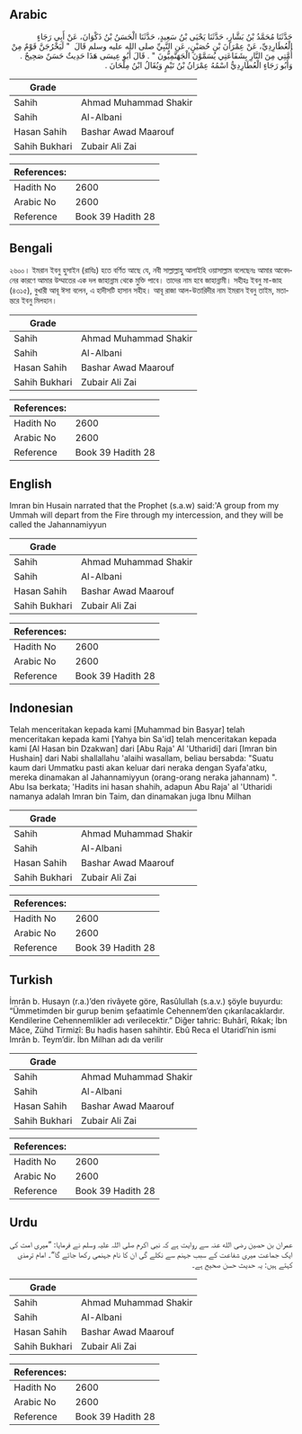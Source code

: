## Arabic


<div dir="rtl" lang="ar" style={{fontSize:'larger',backgroundColor:'#f8f9fa',padding:20}}>
حَدَّثَنَا مُحَمَّدُ بْنُ بَشَّارٍ، حَدَّثَنَا يَحْيَى بْنُ سَعِيدٍ، حَدَّثَنَا الْحَسَنُ بْنُ ذَكْوَانَ، عَنْ أَبِي رَجَاءٍ الْعُطَارِدِيِّ، عَنْ عِمْرَانَ بْنِ حُصَيْنٍ، عَنِ النَّبِيِّ صلى الله عليه وسلم قَالَ ‏ "‏ لَيَخْرُجَنَّ قَوْمٌ مِنْ أُمَّتِي مِنَ النَّارِ بِشَفَاعَتِي يُسَمَّوْنَ الْجَهَنَّمِيُّونَ ‏"‏ ‏.‏ قَالَ أَبُو عِيسَى هَذَا حَدِيثٌ حَسَنٌ صَحِيحٌ ‏.‏ وَأَبُو رَجَاءٍ الْعُطَارِدِيُّ اسْمُهُ عِمْرَانُ بْنُ تَيْمٍ وَيُقَالُ ابْنُ مِلْحَانَ ‏.‏
</div>
<div style={{backgroundColor:'#f8f9fa',padding:20, marginBottom: 10}}><table> <thead> <tr> <th>Grade</th> <th></th> </tr> </thead> <tbody> <tr><td>Sahih</td><td>Ahmad Muhammad Shakir</td></tr><tr><td>Sahih</td><td>Al-Albani</td></tr><tr><td>Hasan Sahih</td><td>Bashar Awad Maarouf</td></tr><tr><td>Sahih Bukhari</td><td>Zubair Ali Zai</td></tr></tbody></table><table> <thead> <tr> <th>References:</th> <th></th> </tr> </thead> <tbody><tr><td>Hadith No</td><td>2600</td></tr><tr><td>Arabic No</td><td>2600</td></tr><tr><td>Reference</td><td>Book 39 Hadith 28</td></tr></tbody></table></div>

## Bengali


<div dir="ltr" lang="bn" style={{fontSize:'larger',backgroundColor:'#f8f9fa',padding:20}}>
২৬০০। ইমরান ইবনু হুসাইন (রাযিঃ) হতে বর্ণিত আছে যে, নবী সাল্লাল্লাহু আলাইহি ওয়াসাল্লাম বলেছেনঃ আমার আবেদনের কারণে আমার উম্মাতের এক দল জাহান্নাম থেকে মুক্তি পাবে। তাদের নাম হবে জাহান্নামী। সহীহঃ ইবনু মা-জাহ (৪৩১৫), বুখারী আবূ ঈসা বলেন, এ হাদীসটি হাসান সহীহ। আবূ রাজা আল-উতারিদীর নাম ইমরান ইবনু তাইম, মতান্তরে ইবনু মিলহান।
</div>
<div style={{backgroundColor:'#f8f9fa',padding:20, marginBottom: 10}}><table> <thead> <tr> <th>Grade</th> <th></th> </tr> </thead> <tbody> <tr><td>Sahih</td><td>Ahmad Muhammad Shakir</td></tr><tr><td>Sahih</td><td>Al-Albani</td></tr><tr><td>Hasan Sahih</td><td>Bashar Awad Maarouf</td></tr><tr><td>Sahih Bukhari</td><td>Zubair Ali Zai</td></tr></tbody></table><table> <thead> <tr> <th>References:</th> <th></th> </tr> </thead> <tbody><tr><td>Hadith No</td><td>2600</td></tr><tr><td>Arabic No</td><td>2600</td></tr><tr><td>Reference</td><td>Book 39 Hadith 28</td></tr></tbody></table></div>

## English


<div dir="ltr" lang="en" style={{fontSize:'larger',backgroundColor:'#f8f9fa',padding:20}}>
Imran bin Husain narrated that the Prophet (s.a.w) said:'A group from my Ummah will depart from the Fire through my intercession, and they will be called the Jahannamiyyun
</div>
<div style={{backgroundColor:'#f8f9fa',padding:20, marginBottom: 10}}><table> <thead> <tr> <th>Grade</th> <th></th> </tr> </thead> <tbody> <tr><td>Sahih</td><td>Ahmad Muhammad Shakir</td></tr><tr><td>Sahih</td><td>Al-Albani</td></tr><tr><td>Hasan Sahih</td><td>Bashar Awad Maarouf</td></tr><tr><td>Sahih Bukhari</td><td>Zubair Ali Zai</td></tr></tbody></table><table> <thead> <tr> <th>References:</th> <th></th> </tr> </thead> <tbody><tr><td>Hadith No</td><td>2600</td></tr><tr><td>Arabic No</td><td>2600</td></tr><tr><td>Reference</td><td>Book 39 Hadith 28</td></tr></tbody></table></div>

## Indonesian


<div dir="ltr" lang="id" style={{fontSize:'larger',backgroundColor:'#f8f9fa',padding:20}}>
Telah menceritakan kepada kami [Muhammad bin Basyar] telah menceritakan kepada kami [Yahya bin Sa'id] telah menceritakan kepada kami [Al Hasan bin Dzakwan] dari [Abu Raja' Al 'Utharidi] dari [Imran bin Hushain] dari Nabi shallallahu 'alaihi wasallam, beliau bersabda: "Suatu kaum dari Ummatku pasti akan keluar dari neraka dengan Syafa'atku, mereka dinamakan al Jahannamiyyun (orang-orang neraka jahannam) ". Abu Isa berkata; 'Hadits ini hasan shahih, adapun Abu Raja' al 'Utharidi namanya adalah Imran bin Taim, dan dinamakan juga Ibnu Milhan
</div>
<div style={{backgroundColor:'#f8f9fa',padding:20, marginBottom: 10}}><table> <thead> <tr> <th>Grade</th> <th></th> </tr> </thead> <tbody> <tr><td>Sahih</td><td>Ahmad Muhammad Shakir</td></tr><tr><td>Sahih</td><td>Al-Albani</td></tr><tr><td>Hasan Sahih</td><td>Bashar Awad Maarouf</td></tr><tr><td>Sahih Bukhari</td><td>Zubair Ali Zai</td></tr></tbody></table><table> <thead> <tr> <th>References:</th> <th></th> </tr> </thead> <tbody><tr><td>Hadith No</td><td>2600</td></tr><tr><td>Arabic No</td><td>2600</td></tr><tr><td>Reference</td><td>Book 39 Hadith 28</td></tr></tbody></table></div>

## Turkish


<div dir="ltr" lang="tr" style={{fontSize:'larger',backgroundColor:'#f8f9fa',padding:20}}>
İmrân b. Husayn (r.a.)’den rivâyete göre, Rasûlullah (s.a.v.) şöyle buyurdu: “Ümmetimden bir gurup benim şefaatimle Cehennem’den çıkarılacaklardır. Kendilerine Cehennemlikler adı verilecektir.” Diğer tahric: Buhârî, Rıkak; İbn Mâce, Zühd Tirmizî: Bu hadis hasen sahihtir. Ebû Reca el Utaridî’nin ismi Imrân b. Teym’dir. İbn Milhan adı da verilir
</div>
<div style={{backgroundColor:'#f8f9fa',padding:20, marginBottom: 10}}><table> <thead> <tr> <th>Grade</th> <th></th> </tr> </thead> <tbody> <tr><td>Sahih</td><td>Ahmad Muhammad Shakir</td></tr><tr><td>Sahih</td><td>Al-Albani</td></tr><tr><td>Hasan Sahih</td><td>Bashar Awad Maarouf</td></tr><tr><td>Sahih Bukhari</td><td>Zubair Ali Zai</td></tr></tbody></table><table> <thead> <tr> <th>References:</th> <th></th> </tr> </thead> <tbody><tr><td>Hadith No</td><td>2600</td></tr><tr><td>Arabic No</td><td>2600</td></tr><tr><td>Reference</td><td>Book 39 Hadith 28</td></tr></tbody></table></div>

## Urdu


<div dir="rtl" lang="ur" style={{fontSize:'larger',backgroundColor:'#f8f9fa',padding:20}}>
عمران بن حصین رضی الله عنہ سے روایت ہے کہ نبی اکرم صلی اللہ علیہ وسلم نے فرمایا: ”میری امت کی ایک جماعت میری شفاعت کے سبب جہنم سے نکلے گی ان کا نام جہنمی رکھا جائے گا“۔ امام ترمذی کہتے ہیں: یہ حدیث حسن صحیح ہے۔
</div>
<div style={{backgroundColor:'#f8f9fa',padding:20, marginBottom: 10}}><table> <thead> <tr> <th>Grade</th> <th></th> </tr> </thead> <tbody> <tr><td>Sahih</td><td>Ahmad Muhammad Shakir</td></tr><tr><td>Sahih</td><td>Al-Albani</td></tr><tr><td>Hasan Sahih</td><td>Bashar Awad Maarouf</td></tr><tr><td>Sahih Bukhari</td><td>Zubair Ali Zai</td></tr></tbody></table><table> <thead> <tr> <th>References:</th> <th></th> </tr> </thead> <tbody><tr><td>Hadith No</td><td>2600</td></tr><tr><td>Arabic No</td><td>2600</td></tr><tr><td>Reference</td><td>Book 39 Hadith 28</td></tr></tbody></table></div>